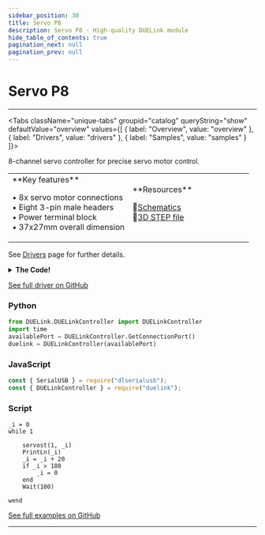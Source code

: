 ```yaml
---
sidebar_position: 30
title: Servo P8
description: Servo P8 - High-quality DUELink module
hide_table_of_contents: true
pagination_next: null
pagination_prev: null
---
```



# Servo P8

<ImageSection 
  product="acservop8-b"
  tagline="8x Servo Motor Controller"
/>

---

<Tabs className="unique-tabs" groupid="catalog" queryString="show" defaultValue="overview"
  values={[
    {
        label: "Overview",
        value: "overview"
    },
    {
        label: "Drivers",
        value: "drivers"
    },
    {
        label: "Samples",
        value: "samples"
    }
]}>

<TabItem value="overview">

8-channel servo controller for precise servo motor control.

<table><td width='50%'>
**Key features**

• 8x servo motor connections<br/>
• Eight 3-pin male headers<br/>
• Power terminal block<br/>
• 37x27mm overall dimension<br/>

</td><td width='50%'>
**Resources**
 
📄[Schematics](/sch/gdl-acservop8-b.pdf)<br/>
🔩[3D STEP file](/3d/gdl-acservop8-b.step)<br/>
</td></table>

</TabItem>

<TabItem value="drivers">

See [Drivers](/docs/engine/drivers) page for further details.

<details>
<summary><strong>The Code!</strong></summary>

**Servo P8 Driver**

```batch
##### Servo X1 Driver #####

# No need for a driver, use ServoSt() standard library with pins 1 to 8

####################
```

</details>

[See full driver on GitHub](https://github.com/ghi-electronics/duelink-website/tree/main/static/code/drivers)

</TabItem>

<TabItem value="samples">

### Python

```python
from DUELink.DUELinkController import DUELinkController
import time
availablePort = DUELinkController.GetConnectionPort()
duelink = DUELinkController(availablePort)
```

### JavaScript

```javascript
const { SerialUSB } = require("dlserialusb");
const { DUELinkController } = require("duelink");
```

### Script

```batch
_i = 0
while 1

    servost(1, _i)    
    PrintLn(_i)
    _i = _i + 20
    if _i > 180
        _i = 0
    end
    Wait(100)

wend

```

[See full examples on GitHub](https://github.com/ghi-electronics/duelink-website/tree/main/static/code/samples)

</TabItem>

</Tabs>

---

<OrderSection
    product="DUELink Servo P8"
    partnumber="GDL-ACSERVOP8-B"
    price="$0.00"
/>
